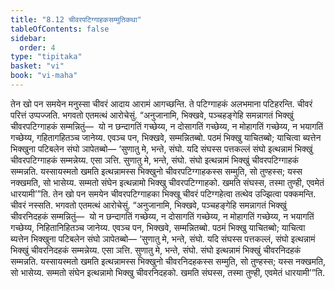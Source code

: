 ```yaml
---
title: "8.12 चीवरपटिग्गाहकसम्मुतिकथा"
tableOfContents: false
sidebar:
  order: 4
type: "tipitaka"
basket: "vi"
book: "vi-maha"
---
```



<DynamicBreadcrumb />

<Division number="342" book="vi-maha">

<Paragraph number="1602" book="vi-maha">
तेन खो पन समयेन मनुस्सा चीवरं आदाय आरामं आगच्छन्ति. ते पटिग्गाहकं अलभमाना पटिहरन्ति. चीवरं परित्तं उप्पज्जति. भगवतो एतमत्थं आरोचेसुं. “अनुजानामि, भिक्खवे, पञ्चहङ्गेहि समन्नागतं भिक्खुं चीवरपटिग्गाहकं सम्मन्नितुं—  यो न छन्दागतिं गच्छेय्य, न दोसागतिं गच्छेय्य, न मोहागतिं गच्छेय्य, न भयागतिं गच्छेय्य, गहितागहितञ्च जानेय्य. एवञ्च पन, भिक्खवे, सम्मन्नितब्बो. पठमं भिक्खु याचितब्बो; याचित्वा ब्यत्तेन भिक्खुना पटिबलेन संघो ञापेतब्बो—
</Paragraph>

<Paragraph number="1603" book="vi-maha">
‘सुणातु मे, भन्ते, संघो. यदि संघस्स पत्तकल्लं संघो इत्थन्नामं भिक्खुं चीवरपटिग्गाहकं सम्मन्नेय्य. एसा ञत्ति.
</Paragraph>

<Paragraph number="1604" book="vi-maha">
सुणातु मे, भन्ते, संघो. संघो इत्थन्नामं भिक्खुं चीवरपटिग्गाहकं सम्मन्नति. यस्सायस्मतो खमति इत्थन्नामस्स भिक्खुनो चीवरपटिग्गाहकस्स सम्मुति, सो तुण्हस्स; यस्स नक्खमति, सो भासेय्य.
</Paragraph>

<Paragraph number="1605" book="vi-maha">
सम्मतो संघेन इत्थन्नामो भिक्खु चीवरपटिग्गाहको. खमति संघस्स, तस्मा तुण्ही, एवमेतं धारयामी’”ति.
</Paragraph>

<Paragraph number="1606" book="vi-maha">
तेन खो पन समयेन चीवरपटिग्गाहका भिक्खू चीवरं पटिग्गहेत्वा तत्थेव उज्झित्वा पक्कमन्ति. चीवरं नस्सति. भगवतो एतमत्थं आरोचेसुं. “अनुजानामि, भिक्खवे, पञ्चहङ्गेहि समन्नागतं भिक्खुं चीवरनिदहकं सम्मन्नितुं—  यो न छन्दागतिं गच्छेय्य, न दोसागतिं गच्छेय्य, न मोहागतिं गच्छेय्य, न भयागतिं गच्छेय्य, निहितानिहितञ्च जानेय्य. एवञ्च पन, भिक्खवे, सम्मन्नितब्बो. पठमं भिक्खु याचितब्बो; याचित्वा ब्यत्तेन भिक्खुना पटिबलेन संघो ञापेतब्बो—
</Paragraph>

<Paragraph number="1607" book="vi-maha">
‘सुणातु मे, भन्ते, संघो. यदि संघस्स पत्तकल्लं, संघो इत्थन्नामं भिक्खुं चीवरनिदहकं सम्मन्नेय्य. एसा ञत्ति.
</Paragraph>

<Paragraph number="1608" book="vi-maha">
सुणातु मे, भन्ते, संघो. संघो इत्थन्नामं भिक्खुं चीवरनिदहकं सम्मन्नति. यस्सायस्मतो खमति इत्थन्नामस्स भिक्खुनो चीवरनिदहकस्स सम्मुति, सो तुण्हस्स; यस्स नक्खमति, सो भासेय्य.
</Paragraph>

<Paragraph number="1609" book="vi-maha">
सम्मतो संघेन इत्थन्नामो भिक्खु चीवरनिदहको. खमति संघस्स, तस्मा तुण्ही, एवमेतं धारयामी’”ति.
</Paragraph>
</Division>